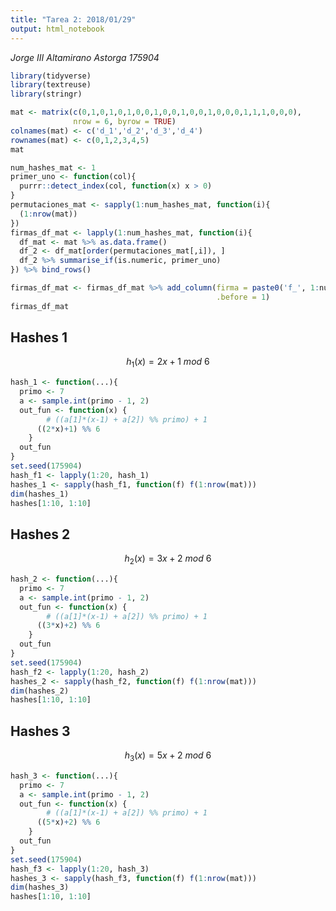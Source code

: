 ```yaml
---
title: "Tarea 2: 2018/01/29"
output: html_notebook
---
```


_Jorge III Altamirano Astorga 175904_

```r
library(tidyverse)
library(textreuse)
library(stringr)
```

```r
mat <- matrix(c(0,1,0,1,0,1,0,0,1,0,0,1,0,0,1,0,0,0,1,1,1,0,0,0),
              nrow = 6, byrow = TRUE)
colnames(mat) <- c('d_1','d_2','d_3','d_4')
rownames(mat) <- c(0,1,2,3,4,5)
mat
```

```r
num_hashes_mat <- 1
primer_uno <- function(col){
  purrr::detect_index(col, function(x) x > 0)
}
permutaciones_mat <- sapply(1:num_hashes_mat, function(i){
  (1:nrow(mat))
})
firmas_df_mat <- lapply(1:num_hashes_mat, function(i){
  df_mat <- mat %>% as.data.frame()
  df_2 <- df_mat[order(permutaciones_mat[,i]), ]
  df_2 %>% summarise_if(is.numeric, primer_uno) 
}) %>% bind_rows()

firmas_df_mat <- firmas_df_mat %>% add_column(firma = paste0('f_', 1:num_hashes_mat),
                                              .before = 1)
firmas_df_mat
```

## Hashes 1

$$
h_1(x) = 2x + 1\ mod\ 6
$$
```r
hash_1 <- function(...){
  primo <- 7
  a <- sample.int(primo - 1, 2)
  out_fun <- function(x) {
        # ((a[1]*(x-1) + a[2]) %% primo) + 1
      ((2*x)+1) %% 6
    }
  out_fun
}
set.seed(175904)
hash_f1 <- lapply(1:20, hash_1)
hashes_1 <- sapply(hash_f1, function(f) f(1:nrow(mat)))
dim(hashes_1)
hashes[1:10, 1:10]
```

## Hashes 2

$$
h_2(x) = 3x + 2\ mod\ 6
$$
```r
hash_2 <- function(...){
  primo <- 7
  a <- sample.int(primo - 1, 2)
  out_fun <- function(x) {
        # ((a[1]*(x-1) + a[2]) %% primo) + 1
      ((3*x)+2) %% 6
    }
  out_fun
}
set.seed(175904)
hash_f2 <- lapply(1:20, hash_2)
hashes_2 <- sapply(hash_f2, function(f) f(1:nrow(mat)))
dim(hashes_2)
hashes[1:10, 1:10]
```

## Hashes 3

$$
h_3(x) = 5x + 2\ mod\ 6
$$
```r
hash_3 <- function(...){
  primo <- 7
  a <- sample.int(primo - 1, 2)
  out_fun <- function(x) {
        # ((a[1]*(x-1) + a[2]) %% primo) + 1
      ((5*x)+2) %% 6
    }
  out_fun
}
set.seed(175904)
hash_f3 <- lapply(1:20, hash_3)
hashes_3 <- sapply(hash_f3, function(f) f(1:nrow(mat)))
dim(hashes_3)
hashes[1:10, 1:10]
```

